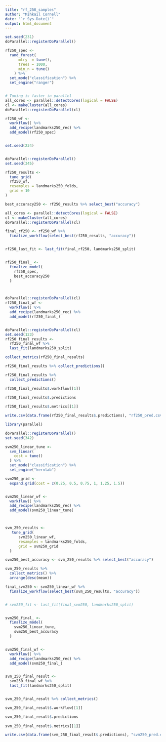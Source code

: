 ---
title: "rf_250_samples"
author: "Mihkail Cornell"
date: "`r Sys.Date()`"
output: html_document
---



```{r}
set.seed(231)
doParallel::registerDoParallel()

rf250_spec <- 
  rand_forest(
      mtry  = tune(),
      trees = 1000,
      min_n = tune()
    ) %>% 
  set_mode("classification") %>%
  set_engine("ranger")


# Tuning is faster in parallel
all_cores <- parallel::detectCores(logical = FALSE)
cl <- makeCluster(all_cores)
doParallel::registerDoParallel(cl)

rf250_wf <-
  workflow() %>%
  add_recipe(landmarks250_rec) %>%
  add_model(rf250_spec)


set.seed(234)


doParallel::registerDoParallel()
set.seed(345)

rf250_results <- 
  tune_grid(
  rf250_wf,
  resamples = landmarks250_folds,
  grid = 10
)

best_accuracy250 <- rf250_results %>% select_best("accuracy")
```

```{r}
all_cores <- parallel::detectCores(logical = FALSE)
cl <- makeCluster(all_cores)
doParallel::registerDoParallel(cl)

final_rf250 <- rf250_wf %>% 
  finalize_workflow(select_best(rf250_results, "accuracy"))


rf250_last_fit <- last_fit(final_rf250, landmarks250_split)


rf250_final_ <- 
  finalize_model(
    rf250_spec,
    best_accuracy250
  )



doParallel::registerDoParallel(cl)
rf250_final_wf <- 
  workflow() %>%
  add_recipe(landmarks250_rec) %>%
  add_model(rf250_final_)


doParallel::registerDoParallel(cl)
set.seed(123)
rf250_final_results <-
  rf250_final_wf %>%
  last_fit(landmarks250_split)

collect_metrics(rf250_final_results)

rf250_final_results %>% collect_predictions()
```

```{r}
rf250_final_results %>%
  collect_predictions() 

rf250_final_results$.workflow[[1]] 

rf250_final_results$.predictions
  
rf250_final_results$.metrics[[1]]
```

```{r}
write.csv(data.frame(rf250_final_results$.predictions), "rf250_pred.csv", row.names = FALSE)
```





```{r}
library(parallel)

doParallel::registerDoParallel()
set.seed(342)

svm250_linear_tune <-
  svm_linear(
    cost = tune()
  ) %>%
  set_mode("classification") %>%
  set_engine("kernlab")

svm250_grid <- 
  expand.grid(cost = c(0.25, 0.5, 0.75, 1, 1.25, 1.5))


svm250_linear_wf <-
  workflow() %>%
  add_recipe(landmarks250_rec) %>%
  add_model(svm250_linear_tune)



svm_250_results <-
   tune_grid(
      svm250_linear_wf,
      resamples = landmarks250_folds,
      grid = svm250_grid
  )

svm250_best_accuracy <- svm_250_results %>% select_best("accuracy")

svm_250_results %>% 
  collect_metrics() %>%
  arrange(desc(mean))

final_svm250 <- svm250_linear_wf %>% 
  finalize_workflow(select_best(svm_250_results, "accuracy"))


# svm250_fit <- last_fit(final_svm250, landmarks250_split)


svm250_final_ <- 
  finalize_model(
    svm250_linear_tune,
    svm250_best_accuracy
  )


svm250_final_wf <- 
  workflow() %>%
  add_recipe(landmarks250_rec) %>%
  add_model(svm250_final_)


svm_250_final_result <-
  svm250_final_wf %>% 
  last_fit(landmarks250_split)


svm_250_final_result %>% collect_metrics()
```

```{r}
svm_250_final_result$.workflow[[1]]

svm_250_final_result$.predictions
  
svm_250_final_result$.metrics[[1]]

write.csv(data.frame(svm_250_final_result$.predictions), "svm250_pred.csv", row.names = FALSE)
```

```{r}

```



